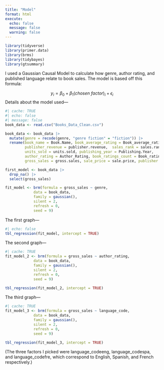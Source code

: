 ```yaml
---
title: "Model"
format: html
execute:
  echo: false
  message: false
  warning: false
---
```


```r
library(tidyverse)
library(primer.data)
library(brms)
library(tidybayes)
library(gtsummary)
```

I used a Gaussian Causal Model to calculate how genre, author rating, and published language relate to book sales. The model is based off this formula:

$$
y_i = \beta_{0} + \beta_{1} (chosen\ factor)_i + \epsilon_i
$$
Details about the model used—
```r
#| cache: TRUE
#| echo: false
#| message: false
book_data <- read.csv("Books_Data_Clean.csv")

book_data <- book_data |>
  mutate(genre = recode(genre, "genre fiction" = "fiction")) |>
  rename(book_name = Book.Name, book_average_rating = Book_average_rating,
         publisher_revenue = publisher.revenue,  sales_rank = sales.rank,
         units_sold = units.sold, publishing_year = Publishing.Year,
         author_rating = Author_Rating, book_ratings_count = Book_ratings_count,
         gross_sales = gross.sales, sale_price = sale.price, publisher = Publisher, author = Author)

first_model <- book_data |>
  drop_na() |>
  select(gross_sales)

fit_model <- brm(formula = gross_sales ~ genre,
             data = book_data,
             family = gaussian(),
             silent = 2,
             refresh = 0,
             seed = 9)
```


The first graph—
```r
#| echo: false
tbl_regression(fit_model, intercept = TRUE)
```

The second graph—
```r
#| cache: TRUE
fit_model_2 <- brm(formula = gross_sales ~ author_rating,
             data = book_data,
             family = gaussian(),
             silent = 2,
             refresh = 0,
             seed = 9)

tbl_regression(fit_model_2, intercept = TRUE)
```



The third graph—

```r
#| cache: TRUE
fit_model_3 <- brm(formula = gross_sales ~ language_code,
             data = book_data,
             family = gaussian(),
             silent = 2,
             refresh = 0,
             seed = 9)

tbl_regression(fit_model_3, intercept = TRUE)
```

(The three factors I picked were language_codeeng, language_codespa, and language_codefre, which correspond to English, Spanish, and French respectively.)
